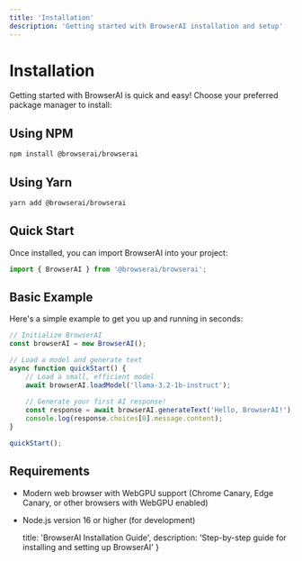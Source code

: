 ```yaml
---
title: 'Installation'
description: 'Getting started with BrowserAI installation and setup'
---
```


# Installation

Getting started with BrowserAI is quick and easy! Choose your preferred package manager to install:

## Using NPM

```bash copy
npm install @browserai/browserai
```

## Using Yarn

```bash copy
yarn add @browserai/browserai
```

## Quick Start

Once installed, you can import BrowserAI into your project:

```javascript copy
import { BrowserAI } from '@browserai/browserai';
```

## Basic Example

Here's a simple example to get you up and running in seconds:

```javascript copy
// Initialize BrowserAI
const browserAI = new BrowserAI();

// Load a model and generate text
async function quickStart() {
    // Load a small, efficient model
    await browserAI.loadModel('llama-3.2-1b-instruct');
    
    // Generate your first AI response!
    const response = await browserAI.generateText('Hello, BrowserAI!');
    console.log(response.choices[0].message.content);
}

quickStart();
```

## Requirements

- Modern web browser with WebGPU support (Chrome Canary, Edge Canary, or other browsers with WebGPU enabled)
- Node.js version 16 or higher (for development)

  title: 'BrowserAI Installation Guide',
  description: 'Step-by-step guide for installing and setting up BrowserAI'
}